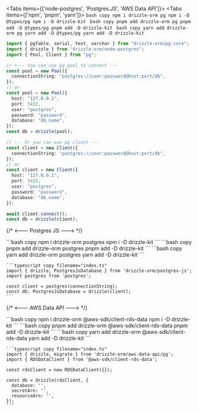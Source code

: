 
<Tabs items={['node-postgres', 'Postgres.JS', 'AWS Data API']}>
  <Tab>
    <Tabs items={['npm', 'pnpm', 'yarn']}>
      <Tab>
        ```bash copy
        npm i drizzle-orm pg
        npm i -D @types/pg
        npm i -D drizzle-kit
        ```
      </Tab>
      <Tab>
        ```bash copy
        pnpm add drizzle-orm pg
        pnpm add -D @types/pg
        pnpm add -D drizzle-kit
        ```
      </Tab>
      <Tab>
        ```bash copy
        yarn add drizzle-orm pg
        yarn add -D @types/pg
        yarn add -D drizzle-kit
        ```
      </Tab>
    </Tabs>

```typescript copy filename="index.ts"
import { pgTable, serial, text, varchar } from "drizzle-orm/pg-core";
import { drizzle } from "drizzle-orm/node-postgres";
import { Pool, Client } from "pg";

// <--- You can use pg pool to connect ---
const pool = new Pool({
  connectionString: "postgres://user:password@host:port/db",
});
// or
const pool = new Pool({
  host: "127.0.0.1",
  port: 5432,
  user: "postgres",
  password: "password",
  database: "db_name",
});
const db = drizzle(pool);

// --- Or you can use pg client ---
const client = new Client({
  connectionString: "postgres://user:password@host:port/db",
});
// or
const client = new Client({
  host: "127.0.0.1",
  port: 5432,
  user: "postgres",
  password: "password",
  database: "db_name",
});

await client.connect();
const db = drizzle(client);
```

  </Tab>

{/* <--- Postgres JS ---> */}

  <Tab>
    <Tabs items={['npm', 'pnpm', 'yarn']}>
      <Tab>
        ```bash copy
        npm i drizzle-orm postgres
        npm i -D drizzle-kit
        ```
      </Tab>
      <Tab>
        ```bash copy
        pnpm add drizzle-orm postgres
        pnpm add -D drizzle-kit
        ```
      </Tab>
      <Tab>
        ```bash copy
        yarn add drizzle-orm postgres
        yarn add -D drizzle-kit
        ```
      </Tab>
    </Tabs>

    ```typescript copy filename="index.ts"
    import { drizzle, PostgresJsDatabase } from 'drizzle-orm/postgres-js';
    import postgres from 'postgres';

    const client = postgres(connectionString);
    const db: PostgresJsDatabase = drizzle(client);
    ```

  </Tab>

{/* <--- AWS Data API ---> */}

  <Tab>
    <Tabs items={['npm', 'pnpm', 'yarn']}>
      <Tab>
        ```bash copy
        npm i drizzle-orm @aws-sdk/client-rds-data
        npm i -D drizzle-kit
        ```
      </Tab>
      <Tab>
        ```bash copy
        pnpm add drizzle-orm @aws-sdk/client-rds-data
        pnpm add -D drizzle-kit
        ```
      </Tab>
      <Tab>
        ```bash copy
        yarn add drizzle-orm @aws-sdk/client-rds-data
        yarn add -D drizzle-kit
        ```
      </Tab>
    </Tabs>

    ```typescript copy filename="index.ts"
    import { drizzle, migrate } from 'drizzle-orm/aws-data-api/pg';
    import { RDSDataClient } from '@aws-sdk/client-rds-data';

    const rdsClient = new RDSDataClient({});

    const db = drizzle(rdsClient, {
      database: '',
      secretArn: '',
      resourceArn: '',
    });
    ```

  </Tab>
</Tabs>
